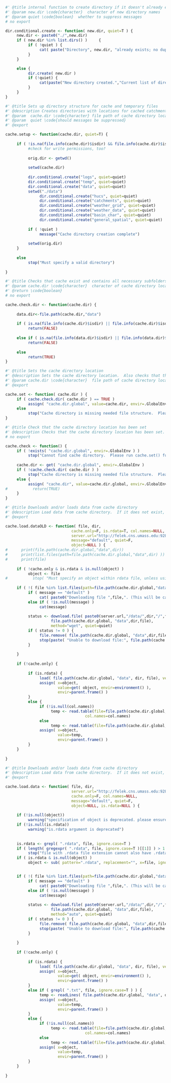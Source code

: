 ```r
#' @title internal function to create directory if it doesn't already exist
#' @param new.dir \code{character}  character of new directory names
#' @param quiet \code{boolean}  whether to suppress messages
# no export

dir.conditional.create <- function( new.dir, quiet=T ) {
     new.dir <- paste0("./",new.dir)
     if ( new.dir %in% list.dirs() )     {
          if ( !quiet ) {
               cat( paste("Directory", new.dir, "already exists; no duplicate directory created\n") )
          }
     }

     else {
          dir.create( new.dir )
          if (!quiet) {
               cat(paste("New directory created.","Current list of directories:",paste(list.dirs()[-1],collapse=", "),"\n"))
          }
     }
}
```



```r
#' @title Sets up directory structure for cache and temporary files
#' @description Creates directories with locations for cached catchment polygons, weather polygons, and weather data; log files; and temporary local storage
#' @param  cache.dir \code{character} file path of cache directory location
#' @param  quiet \code{should messages be suppressed}
#' @export

cache.setup <- function(cache.dir, quiet=T) {
     
     if ( !is.na(file.info(cache.dir)$isdir) && file.info(cache.dir)$isdir==TRUE ) {
          #check for write permissions, too?
          
          orig.dir <- getwd()
          
          setwd(cache.dir) 
                              
          dir.conditional.create("logs", quiet=quiet)
          dir.conditional.create("temp", quiet=quiet)
          dir.conditional.create("data", quiet=quiet)
          setwd("./data")
               dir.conditional.create("hucs", quiet=quiet)
               dir.conditional.create("catchments", quiet=quiet)
               dir.conditional.create("weather_grid", quiet=quiet)
               dir.conditional.create("weather_data", quiet=quiet)
               dir.conditional.create("basin_char", quiet=quiet)
               dir.conditional.create("general_spatial", quiet=quiet)
          
          if ( !quiet )
               message("Cache directory creation complete")
               
          setwd(orig.dir)
     }
     
     else
          stop("Must specify a valid directory")
     
}


```

```r
#' @title Checks that cache exist and contains all necessary subfolders
#' @param cache.dir \code{character}  character of cache directory location
#' @return \code{boolean}
# no export

cache.check.dir <- function(cache.dir) {
     
     data.dir<-file.path(cache.dir,"data")
     
     if ( is.na(file.info(cache.dir)$isdir) || file.info(cache.dir)$isdir==FALSE ) 
          return(FALSE)
     
     else if ( is.na(file.info(data.dir)$isdir) || file.info(data.dir)$isdir==FALSE ) 
          return(FALSE)               
     
     else
          return(TRUE)
}

```

```r
#' @title Sets the cache directory location
#' @description Sets the cache directory location.  Also checks that the directory conrtains all necessary subdirectories
#' @param cache.dir \code{character}  file path of cache directory location
#' @export

cache.set <- function( cache.dir ) {
     if ( cache.check.dir( cache.dir ) == TRUE )
          assign( "cache.dir.global", value=cache.dir, envir=.GlobalEnv )
     else 
          stop("Cache directory is missing needed file structure.  Please re-run cache.setup()")
}
```

```r
#' @title Check that the cache directory location has been set
#' @description Checks that the cache directory location has been set.  Also checks that the directory contains all necessary subdirectories
# no export

cache.check <- function() {
     if ( !exists( "cache.dir.global", envir=.GlobalEnv ) ) 
          stop("Cannot find cache directory.  Please run cache.set() function.  If you haven't ever set up a cache directory, run cache.setup() function first.") 
     
     cache.dir <- get( "cache.dir.global", envir=.GlobalEnv )
     if ( !cache.check.dir( cache.dir ) )
          stop("Cache directory is missing needed file structure.  Please re-run cache.setup()")   
     else {
          assign( "cache.dir", value=cache.dir.global, envir=.GlobalEnv )
#           return(TRUE)
     }
}

```

```r
#' @title Downloads and/or loads data from cache directory
#' @description Load data from cache directory.  If it does not exist, download it first and then load it.  Reassign the object within the parent environment
#' @export

cache.load.dataOLD <- function( file, dir, 
                             cache.only=F, is.rdata=T, col.names=NULL,
                             server.url="http://felek.cns.umass.edu:9283", 
                             message="default", quiet=F,
                             object=NULL ) {
#      print(file.path(cache.dir.global,"data",dir))
#      print(list.files(path=file.path(cache.dir.global,"data",dir) ))
#      print(file)
     
     if ( !cache.only & is.rdata & is.null(object) )
          object <- file
#           stop( "Must specify an object within rdata file, unless using cache.only option")
     
     if ( !( file %in% list.files(path=file.path(cache.dir.global,"data",dir) ) ) ) {
          if ( message == "default" )
               cat( paste0("Downloading file ",file,". (This will be cached locally for future use.)\n") )
          else if ( !is.null(message) )     
               cat(message)
          
          status <- download.file( paste0(server.url,"/data/",dir,"/",file),
                    file.path(cache.dir.global, "data",dir,file), 
                    method="wget", quiet=quiet)
          if ( status != 0 ) {    
               file.remove( file.path(cache.dir.global, "data",dir,file) )
               stop(paste( "Unable to download file:", file.path(cache.dir.global, "data",dir,file) ))
          }
               
     }
     
     if (!cache.only) {  
          
          if (is.rdata) {
               load( file.path(cache.dir.global, "data", dir, file), verbose = !(quiet) )
               assign( x=object, 
                       value=get( object, envir=environment() ), 
                       envir=parent.frame() )               
          }
          else {
               if (!is.null(col.names))
                    temp <- read.table(file=file.path(cache.dir.global, "data", dir, file),
                                   col.names=col.names)
               else 
                    temp <- read.table(file=file.path(cache.dir.global, "data", dir, file))
               assign( x=object, 
                       value=temp, 
                       envir=parent.frame() ) 
          }
     }
          
}
```


```r
#' @title Downloads and/or loads data from cache directory
#' @description Load data from cache directory.  If it does not exist, download it first and then load it.  Reassign the object within the parent environment
#' @export

cache.load.data <- function( file, dir, 
                             server.url="http://felek.cns.umass.edu:9283/data", 
                             cache.only=F, col.names=NULL,
                             message="default", quiet=F,
                             object=NULL, is.rdata=NULL ) {
     
     if (!is.null(object))
          warning("specification of object is deprecated. please ensure that the rdata file contains only one object, with the same name as the filename.")
     if (!is.null(is.rdata))
          warning("is.rdata argument is deprecated")
     
     
     is.rdata <- grepl( ".rdata", file, ignore.case=T )
     if ( length( gregexpr( ".rdata", file, ignore.case=T )[[1]] ) > 1 )
          stop("file with .rdata file extension cannot also have .rdata in the filename")
     if ( is.rdata & is.null(object) )
          object <- sub( pattern=".rdata", replacement="", x=file, ignore.case=T )


     if ( !( file %in% list.files(path=file.path(cache.dir.global,"data",dir) ) ) ) {
          if ( message == "default" )
               cat( paste0("Downloading file ",file,". (This will be cached locally for future use.)\n") )
          else if ( !is.null(message) )     
               cat(message)
          
          status <- download.file( paste0(server.url,"/data/",dir,"/",file),
                    file.path(cache.dir.global, "data",dir,file), 
                    method="auto", quiet=quiet)
          if ( status != 0 ) {    
               file.remove( file.path(cache.dir.global, "data",dir,file) )
               stop(paste( "Unable to download file:", file.path(cache.dir.global, "data",dir,file) ))
          }
               
     }
     
     if (!cache.only) {  
          
          if (is.rdata) {
               load( file.path(cache.dir.global, "data", dir, file), verbose = !(quiet) )
               assign( x=object, 
                       value=get( object, envir=environment() ), 
                       envir=parent.frame() )               
          }
          else if ( grepl( ".txt", file, ignore.case=T ) ) {
               temp <- readLines( file.path(cache.dir.global, "data", dir, file) )
               assign( x=object, 
                       value=temp, 
                       envir=parent.frame() ) 
          }
          else {
               if (!is.null(col.names))
                    temp <- read.table(file=file.path(cache.dir.global, "data", dir, file),
                                   col.names=col.names)
               else 
                    temp <- read.table(file=file.path(cache.dir.global, "data", dir, file))
               assign( x=object, 
                       value=temp, 
                       envir=parent.frame() ) 
          }
     }
          
}
```

